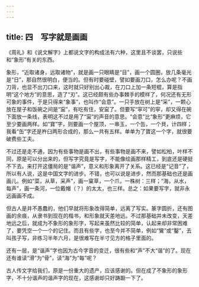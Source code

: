 ```yaml
---
---
---
```

title: 四　写字就是画画
---



《周礼》和《说文解字》上都说文字的构成法有六种，这里且不谈罢，只说些和“象形”有关的东西。

象形，“近取诸身，远取诸物”，就是画一只眼睛是“目”，画一个圆圈，放几条毫光是“日”，那自然很明白，便当的。但有时要碰壁，譬如要画刀口，怎么办呢？不画刀背，也显不出刀口来，这时就只好别出心裁，在刀口上加一条短棍，算是指明“这个地方”的意思，造了“刃”。这已经颇有些办事棘手的模样了，何况还有无形可象的事件，于是只得来“象事”，也叫作“会意”。一只手放在树上是“采”，一颗心放在屋子和饭碗之间是“寍”，有吃有住，安寍了。但要写“寜可”的寜，却又得在碗下面放一条线，表明这不过是用了“寍”的声音的意思。“会意”比“象形”更麻烦，它至少要画两样。如“寶”字，则要画一个屋顶，一串玉，一个缶，一个貝，计四样；我看“缶”字还是杵臼两形合成的，那么一共有五样。单单为了寶这一个字，就很要破费些工夫。

不过还是走不通，因为有些事物是画不出，有些事物是画不来，譬如松柏，叶样不同，原是可以分出来的，但写字究竟是写字，不能像绘画那样精工，到底还是硬挺不下去。来打开这僵局的是“谐声”，意义和形象离开了关系。这已经是“记音”了，所以有人说，这是中国文字的进步。不错，也可以说是进步，然而那基础也还是画画儿。例如“菜，从草，采声”，画一窠草，一个爪，一株树：三样；“海，从水，每声”，画一条河，一位戴帽（？）的太太，也三样。总之：如果要写字，就非永远画画不成。

但古人是并不愚蠢的，他们早就将形象改得简单，远离了写实。篆字圆折，还有图画的余痕，从隶书到现在的楷书，和形象就天差地远。不过那基础并未改变，天差地远之后，就成为不象形的象形字，写起来虽然比较的简单，认起来却非常困难了，要凭空一个一个的记住。而且有些字，也至今并不简单，例如“鸞”或“鑿”，去叫孩子写，非练习半年六月，是很难写在半寸见方的格子里面的。

还有一层，是“谐声”字也因为古今字音的变迁，很有些和“声”不大“谐”的了。现在还有谁读“滑”为“骨”，读“海”为“每”呢？

古人传文字给我们，原是一份重大的遗产，应该感谢的。但在成了不象形的象形字，不十分谐声的谐声字的现在，这感谢却只好踌蹰一下了。